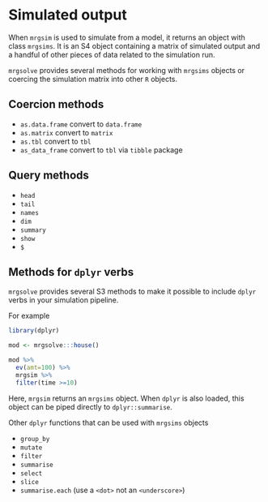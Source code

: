 # Simulated output

When `mrgsim` is used to simulate from a model, it returns an object with class 
`mrgsims`.  It is an S4 object containing a matrix of simulated output and a 
handful of other pieces of data related to the simulation run.  

`mrgsolve` provides several methods for working with `mrgsims` objects or 
coercing the simulation matrix into other `R` objects.

## Coercion methods

* `as.data.frame` convert to `data.frame`
* `as.matrix` convert to `matrix`
* `as.tbl` convert to `tbl`
* `as_data_frame` convert to `tbl` via `tibble` package


## Query methods
* `head`
* `tail`
* `names`
* `dim`
* `summary`
* `show`
* `$`


## Methods for `dplyr` verbs
`mrgsolve` provides several S3 methods to make it possible to include `dplyr` verbs in your simulation pipeline. 

For example
```r
library(dplyr)

mod <- mrgsolve:::house()

mod %>% 
  ev(amt=100) %>%
  mrgsim %>% 
  filter(time >=10)
```

Here, `mrgsim` returns an `mrgsims` object.  When `dplyr` is also loaded, this object can be piped directly to `dplyr::summarise`.

Other `dplyr` functions that can be used with `mrgsims` objects

* `group_by`
* `mutate`
* `filter`
* `summarise`
* `select`
* `slice`
* `summarise.each` (use a `<dot>` not an `<underscore>`)


